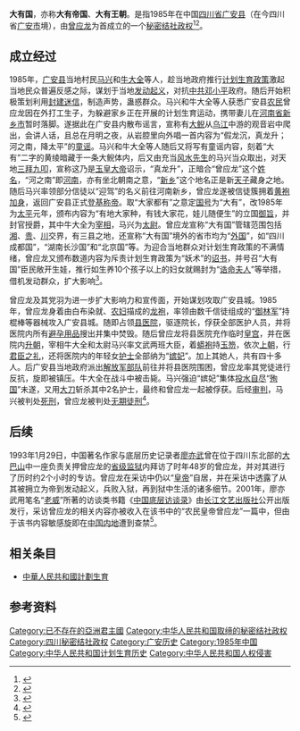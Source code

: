 {{Infobox Former Country
|native_name            = {{lang|zh|大有国}}
|conventional_long_name = 
|common_name            = 
|
|continent              = [[亚洲|亚洲]]
|region                 = [[东亚|东亚]]
|country                = [[中华人民共和国|中华人民共和国]]
|era                    = 
|status                 = [[Unrecognized_State|Unrecognized State]]
|status_text            = 秘密结社政权
|empire                 = 
|government_type        = [[政教合一|政教合一]]<br>[[神权政治|神权政治]]<br>[[君主专制|君主专制]]
|
|life_span              = 
|
|year_start             = 1985年
|year_end               = 1985年
|
|year_exile_start       = 
|year_exile_end         = 
|
|event_start            = 
|date_start             = 
|event_end              = 
|date_end               = 
|
|event1                 = 
|date_event1            = 
|event2                 = 
|date_event2            = 
|event3                 = 
|date_event3            = 
|event4                 = 
|date_event4            = 
|
|event_pre              = 
|date_pre               = 
|event_post             = 
|date_post              = 
|
|p1                     = 中华人民共和国
|flag_p1                = Flag of the People's Republic of China.svg
|
|s1                     = 中华人民共和国
|flag_s1                = Flag of the People's Republic of China.svg
|
|image_flag             = Flag of None.svg
|flag                   = 
|flag_type              = 国旗
|
|image_coat             = Coats of arms of None.svg
|symbol                 = 
|symbol_type            = 国徽
|symbol_type_article    = 
|
|image_map              = 
|image_map_size         = 
|image_map_caption      = 
|
|capital                = 根据地：{{CHN}}[[四川省|四川省]][[广安县_(中华民国)|广安县]]（今[[广安市|广安市]]）
|capital_exile          = 
|latd =  |latm =  |latNS =  |longd =  |longm =  |longEW = 
|largest_city           = 
|
|national_motto         = 有地大家种，有钱大家花，娃儿随便生
|national_anthem        = 
|common_languages       = [[汉语|汉语]]
|demonym                = 
|religion               = 
|philosophy             = 
|currency               = [[人民币|人民币（CNY／RMB）]]
|currency_code          = CNY／RMB
|
|title_leader           = 国家最高领导人
|leader1                = [[皇帝|皇帝]] [[曾应龙|曾应龙]]
|year_leader1           = 1985年
|leader2                = 
|year_leader2           = 
|leader3                = 
|year_leader3           = 
|leader4                = 
|year_leader4           = 
|
|title_representative   = 国家元首
|representative1        = [[皇帝|皇帝]] [[曾应龙|曾应龙]]
|year_representative1   = 1985年
|representative2        = 
|year_representative2   = 
|representative3        = 
|year_representative3   = 
|representative4        = 
|year_representative4   = 
|
|title_deputy           = 政府首脑
|deputy1                = [[宰相|宰相]] [[牛大全|牛大全]]
|year_deputy1           = 1985年
|deputy2                = 
|year_deputy2           = 
|deputy3                = 
|year_deputy3           = 
|deputy4                = 
|year_deputy4           = 
|
|legislature            = 
|house1                 = 
|house2                 = 
|
|stat_year1             = 
|stat_area1             = 
|stat_pop1              = 
|stat_year2             = 
|stat_area2             = 
|stat_pop2              = 
|stat_year3             = 
|stat_area3             = 
|stat_pop3              = 
|stat_year4             = 
|stat_area4             = 
|stat_pop4              = 
|stat_year5             = 
|stat_area5             = 
|stat_pop5              = 
|footnotes              = 
|
|utc_offset             = +8
|cctld                  = 
|calling_code           = 
|today                  = {{CHN}}
}}
'''大有国'''，亦称'''大有帝国'''、'''大有王朝'''。是指1985年在中国[[四川省|四川省]][[广安县_(中华民国)|广安县]]（在今四川省[[广安市|广安市]]境），由[[曾应龙|曾应龙]]为首成立的一个[[秘密结社政权|秘密结社政权]]<ref>{{cite web | publisher = 网易网>新闻中心>历史>正文 | title = 新中国成立以来称帝者一览 | url = http://history.news.163.com/09/0505/15/58IDS3OU00011247_2.html | author = 来源：网易历史 | date = 2009年5月5日 | accessdate = 2009年5月5日 | archive-date = 2009年5月9日 | archive-url = https://web.archive.org/web/20090509182628/http://history.news.163.com/09/0505/15/58IDS3OU00011247_2.html | dead-url = no }}</ref><ref>{{cite web | publisher = 共识网>历史解读>现当代史 | title = 新中国的众多称帝者 | url = http://www.21ccom.net/articles/lsjd/lsjj/article_2012112871925.html | author = 作者：张宏杰；责任编辑：蒋保信 | date = 2012年11月28日 | accessdate = 2012年11月28日 | archiveurl = https://web.archive.org/web/20160422214539/http://www.21ccom.net/articles/lsjd/lsjj/article_2012112871925.html | archivedate = 2016年4月22日 | deadurl = yes }}</ref>。

== 成立经过 ==
1985年，[[广安县_(中华民国)|广安县]]当地村民[[马兴|马兴]]和[[牛大全|牛大全]]等人，趁当地政府推行[[计划生育政策|计划生育政策]]激起当地民众普遍反感之际，谋划于当地[[发动起义|发动起义]]，对抗[[中共|中共]][[邓小平|邓小平]]政府。随后开始积极策划利用[[封建迷信|封建迷信]]，制造声势，蛊惑群众。马兴和牛大全等人获悉广安县[[农民|农民]]曾应龙因在外打工生子，为躲避家乡正在开展的计划生育运动，携带妻儿在[[河南省|河南省]][[新乡市|新乡市]]暂时落脚。遂据此在广安县内散布谣言，宣称有[[大鲵|大鲵]]从[[乌江|乌江]]中游的观音岩中爬出，会讲人话，且总在月明之夜，从岩腔里向外唱一首内容为“假龙沉，真龙升；河之南，降太平”的[[童谣|童谣]]。马兴和牛大全等人随后又将写有童谣内容，刻着“大有”二字的黄绫暗藏于一条大鲵体内，后又由充当[[风水先生|风水先生]]的马兴当众取出，对天地[[三拜九叩|三拜九叩]]，宣称这乃是[[玉皇大帝|玉皇大帝]]诏示，“真龙升”，正暗合“曾应龙”这个[[姓名|姓名]]，“河之南”即[[河南|河南]]，亦有坐北朝南之意，“[[新乡|新乡]]”这个地名正是新[[天子|天子]]藏身之地。随后马兴率领部分信徒以“迎驾”的名义前往河南新乡，曾应龙遂被信徒簇拥着[[黄袍加身|黄袍加身]]，返回广安县正式[[登基称帝|登基称帝]]。取“大家都有”之意定[[国号|国号]]为“大有”，改1985年为[[太平_(曾應龍)|太平]]元年，颁布内容为“有地大家种，有钱大家花，娃儿随便生”的立国[[御旨|御旨]]，并封官授爵，其中牛大全为[[宰相|宰相]]，马兴为[[太尉|太尉]]。曾应龙宣称“大有国”管辖范围包括[[湘|湘]]、[[贵|贵]]、[[川|川]]交界，有三县之地，还宣称“大有国”境外的省市均为“[[外国|外国]]”，如“四川成都国”，“湖南长沙国”和“北京国”等。为迎合当地群众对计划生育政策的不满情绪，曾应龙又颁布数道内容为斥责计划生育政策为“妖术”的[[诏书|诏书]]，并号召“大有国”臣民敞开生娃，推行如生养10个孩子以上的妇女就赐封为“[[诰命夫人|诰命夫人]]”等举措，借机发动群众，扩大影响<ref>{{cite web | publisher = 搜狐新闻>新闻中心>解密频道>封神榜 | title = 曾应龙：因不满计划生育政策登基称帝 | url = http://news.sohu.com/20060228/n242063620.shtml | author = 作者：廖亦武（老威） | date = 2006年2月28日 | accessdate = 2006年2月28日 | archive-date = 2006年3月11日 | archive-url = https://web.archive.org/web/20060311034824/http://news.sohu.com/20060228/n242063620.shtml | dead-url = no }}</ref>。

曾应龙及其党羽为进一步扩大影响力和宣传面，开始谋划攻取广安县城。1985年，曾应龙身着由白布染就、[[农妇|农妇]]描成的[[龙袍|龙袍]]，率领由数千信徒组成的“[[御林军|御林军]]”持棍棒等器械攻入广安县城。随即占领[[县医院|县医院]]，驱逐院长，俘获全部医护人员，并将医院内所有[[避孕用品|避孕用品]]搜出并集中焚毁。随后曾应龙将县医院充作临时[[皇宫|皇宫]]，并在医院内[[升朝|升朝]]，宰相牛大全和太尉马兴率文武两班大臣，着[[蟒袍|蟒袍]]持[[玉笏|玉笏]]，依次[[上朝|上朝]]，行[[君臣之礼|君臣之礼]]，还将医院内的年轻女[[护士|护士]]全部纳为“[[嫔妃|嫔妃]]”。加上其她人，共有四十多人。后广安县当地政府派出[[解放军部队|解放军部队]]前往并将县医院围困，曾应龙率其党徒进行反抗，旋即被镇压。牛大全在战斗中被击毙。马兴强迫“嫔妃”集体[[投水自尽|投水自尽]]“[[殉国|殉国]]”未遂，又用[[大刀|大刀]]斩杀其中2名护士，最终和曾应龙一起被俘获。后经[[审判|审判]]，马兴被判处[[死刑|死刑]]，曾应龙被判处[[无期徒刑|无期徒刑]]<ref>{{cite web | publisher = 《大庆晚报》多媒体数字版>第G4版：读书坊／访谈 | title = 农民“皇帝”曾应龙 | url = http://epaper.dqdaily.com/dqwb/html/2008-01/26/content_37500.htm | author = 来源：《大庆晚报》多媒体数字版；作者：廖亦武（老威） | date = 2008年1月26日 | accessdate = 2008年1月26日 | archive-url = https://web.archive.org/web/20121221014649/http://epaper.dqdaily.com/dqwb/html/2008-01/26/content_37500.htm | archive-date = 2012年12月21日 | dead-url = yes }}</ref>。

== 后续 ==
1993年1月29日，中国著名作家与底层历史记录者[[廖亦武|廖亦武]]曾在位于四川东北部的[[大巴山|大巴山]]中一座负责关押曾应龙的[[省级监狱|省级监狱]]内拜访了时年48岁的曾应龙，并对其进行了历时约2个小时的专访。曾应龙在采访中仍以“[[皇帝|皇帝]]”自居，并在采访中透露了从其被拥立为帝到发动起义，兵败入狱，再到狱中生活的诸多细节。2001年，廖亦武用笔名“[[老威|老威]]”所著的访谈类书籍《[[中国底层访谈录|中国底层访谈录]]》由[[长江文艺出版社|长江文艺出版社]]公开出版发行，采访曾应龙的相关内容亦被收入在该书中的“农民皇帝曾应龙”一篇中，但由于该书内容敏感旋即在[[中国内地|中国内地]]遭到查禁<ref name = "老威／着">{{cite book zh | author = 老威／著 | title = 《中国底层访谈录》>上卷>农民皇帝曾应龙 | format =  | url = http://www.booknc.com/Reader/Reader.aspx?bookid=64C79E4D-82FE-496A-969F-534D8B92E7F1 | date = 2001年01月第1版 | publisher = 长江文艺出版社 | location = 武汉 | id = ISBN 7-5354-2126-1 | accessdate = 2001年01月第1次印刷 | pages = 第156－164页}}</ref>。

==相关条目==
*[[中華人民共和國計劃生育|中華人民共和國計劃生育]]
{{中华人民共和国计划生育}}

== 参考资料 ==
{{Reflist|2}}

[[Category:已不存在的亞洲君主國|Category:已不存在的亞洲君主國]]
[[Category:中华人民共和国取缔的秘密结社政权|Category:中华人民共和国取缔的秘密结社政权]]
[[Category:四川秘密结社政权|Category:四川秘密结社政权]]
[[Category:广安历史|Category:广安历史]]
[[Category:1985年中国|Category:1985年中国]]
[[Category:中华人民共和国计划生育历史|Category:中华人民共和国计划生育历史]]
[[Category:中华人民共和国人权侵害|Category:中华人民共和国人权侵害]]